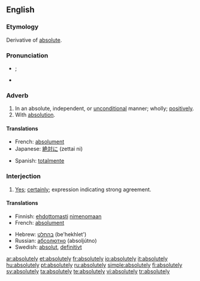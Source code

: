 ==English==

===Etymology===
Derivative of [[absolute]].

===Pronunciation===
*{{IPA|/æb.sʊˈlʊut.lɪi/}}; {{SAMPA|/@b.sU"lu:t.li:/}} {{a|UK}}
*{{audio|en-us-absolutely.ogg|Audio (US)}}

===Adverb===
{{en-adv|-}}

# In an absolute, independent, or [[unconditional]] manner; wholly; [[positively]].
# With [[absolution]].

====Translations====
{{trans-top|In an absolute manner}}
*French: [[absolument]]
*Japanese: [[絶対に]] (zettai ni)
{{trans-mid}}
*Spanish: [[totalmente]]
{{trans-bottom}}

{{trans-top|With absolution}}
{{trans-mid}}
{{trans-bottom}}

===Interjection===
{{en-intj}}

# [[yes|Yes]]; [[certainly]]; expression indicating strong agreement.

====Translations====
{{trans-top|yes; certainly}}
*Finnish: [[ehdottomasti]] [[nimenomaan]]
*French: [[absolument]]
{{trans-mid}}
*Hebrew: [[בהחלט]] (be'hekhlet')
*Russian: [[абсолютно]] (absoljútno)
*Swedish: [[absolut]], [[definitivt]]
{{trans-bottom}}

[[ar:absolutely]]
[[et:absolutely]]
[[fr:absolutely]]
[[io:absolutely]]
[[it:absolutely]]
[[hu:absolutely]]
[[pt:absolutely]]
[[ru:absolutely]]
[[simple:absolutely]]
[[fi:absolutely]]
[[sv:absolutely]]
[[ta:absolutely]]
[[te:absolutely]]
[[vi:absolutely]]
[[tr:absolutely]]